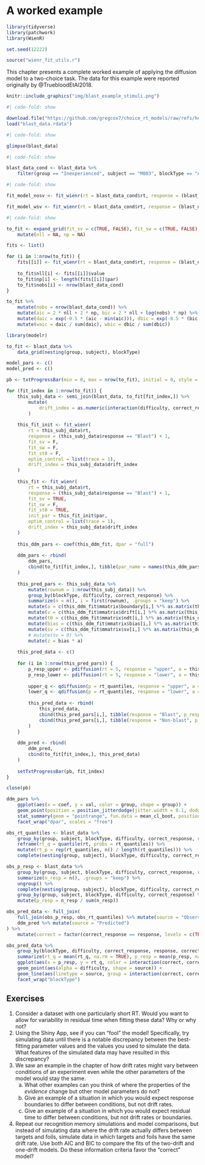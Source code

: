 # A worked example

```r
library(tidyverse)
library(patchwork)
library(WienR)

set.seed(12222)

source("wienr_fit_utils.r")
```

This chapter presents a complete worked example of applying the diffusion model to a two-choice task.  The data for this example were reported originally by @TruebloodEtAl2018.  

```r
knitr::include_graphics("img/blast_example_stimuli.png")
```

```r
#| code-fold: show

download.file("https://github.com/gregcox7/choice_rt_models/raw/refs/heads/main/data/blast_data.rdata", "blast_data.rdata")
load("blast_data.rdata")
```

```r
#| code-fold: show

glimpse(blast_data)
```

```r
#| code-fold: show

blast_data_cond <- blast_data %>%
    filter(group == "Inexperienced", subject == "M003", blockType == "Accuracy")
```

```r
#| code-fold: show

fit_model_nosv <- fit_wienr(rt = blast_data_cond$rt, response = (blast_data_cond$response == "Blast") + 1, fit_sv = F, fit_sw = F, fit_st0 = F, optim_control = list(trace = 1))

fit_model_wsv <- fit_wienr(rt = blast_data_cond$rt, response = (blast_data_cond$response == "Blast") + 1, fit_sv = T, fit_sw = F, fit_st0 = F, optim_control = list(trace = 1))
```

```r
#| code-fold: show

to_fit <- expand_grid(fit_sv = c(TRUE, FALSE), fit_sw = c(TRUE, FALSE), fit_st0 = c(TRUE, FALSE)) %>%
    mutate(nll = NA, np = NA)

fits <- list()

for (i in 1:nrow(to_fit)) {
    fits[[i]] <- fit_wienr(rt = blast_data_cond$rt, response = (blast_data_cond$response == "Blast") + 1, fit_sv = to_fit$fit_sv[i], fit_sw = to_fit$fit_sw[i], fit_st0 = to_fit$fit_st0[i], optim_control = list(trace = 1))
    
    to_fit$nll[i] <- fits[[i]]$value
    to_fit$np[i] <- length(fits[[i]]$par)
    to_fit$nobs[i] <- nrow(blast_data_cond)
}

to_fit %>%
    mutate(nobs = nrow(blast_data_cond)) %>%
    mutate(aic = 2 * nll + 2 * np, bic = 2 * nll + log(nobs) * np) %>%
    mutate(daic = exp(-0.5 * (aic - min(aic))), dbic = exp(-0.5 * (bic - min(bic)))) %>%
    mutate(waic = daic / sum(daic), wbic = dbic / sum(dbic))
```

```r
library(modelr)

to_fit <- blast_data %>%
    data_grid(nesting(group, subject), blockType)

model_pars <- c()
model_pred <- c()

pb <- txtProgressBar(min = 0, max = nrow(to_fit), initial = 0, style = 3)

for (fit_index in 1:nrow(to_fit)) {
    this_subj_data <- semi_join(blast_data, to_fit[fit_index,]) %>%
        mutate(
            drift_index = as.numeric(interaction(difficulty, correct_response))
        )
    
    this_fit_init <- fit_wienr(
        rt = this_subj_data$rt,
        response = (this_subj_data$response == "Blast") + 1,
        fit_sv = F,
        fit_sw = F,
        fit_st0 = F,
        optim_control = list(trace = 1),
        drift_index = this_subj_data$drift_index
    )
    
    this_fit <- fit_wienr(
        rt = this_subj_data$rt,
        response = (this_subj_data$response == "Blast") + 1,
        fit_sv = TRUE,
        fit_sw = F,
        fit_st0 = TRUE,
        init_par = this_fit_init$par,
        optim_control = list(trace = 1),
        drift_index = this_subj_data$drift_index
    )
    
    this_ddm_pars <- coef(this_ddm_fit, dpar = "full")
    
    ddm_pars <- rbind(
        ddm_pars,
        cbind(to_fit[fit_index,], tibble(par_name = names(this_ddm_pars), val = this_ddm_pars) %>% extract(par_name, into = c("coef", "dpar"), regex = "(.+) \\((.+)\\)"))
    )
    
    this_pred_pars <- this_subj_data %>%
        mutate(rownum = 1:nrow(this_subj_data)) %>%
        group_by(blockType, difficulty, correct_response) %>%
        summarize(n = n(), i = first(rownum), .groups = "keep") %>%
        mutate(a = c(this_ddm_fit$mmatrix$boundary[i,] %*% as.matrix(this_ddm_fit$coefficients$boundary))) %>%
        mutate(v = c(this_ddm_fit$mmatrix$drift[i,] %*% as.matrix(this_ddm_fit$coefficients$drift))) %>%
        mutate(t0 = c(this_ddm_fit$mmatrix$ndt[i,] %*% as.matrix(this_ddm_fit$coefficients$ndt))) %>%
        mutate(bias = c(this_ddm_fit$mmatrix$bias[i,] %*% as.matrix(this_ddm_fit$coefficients$bias))) %>%
        mutate(sv = c(this_ddm_fit$mmatrix$sv[i,] %*% as.matrix(this_ddm_fit$coefficients$sv))) %>%
        # mutate(sv = 0) %>%
        mutate(z = bias * a)
    
    this_pred_data <- c()
    
    for (i in 1:nrow(this_pred_pars)) {
        p_resp_upper <- pdiffusion(rt = 5, response = "upper", a = this_pred_pars$a[i], v = this_pred_pars$v[i], t0 = this_pred_pars$t0[i], z = this_pred_pars$z[i], sv = this_pred_pars$sv[i], maxt = 5)
        p_resp_lower <- pdiffusion(rt = 5, response = "lower", a = this_pred_pars$a[i], v = this_pred_pars$v[i], t0 = this_pred_pars$t0[i], z = this_pred_pars$z[i], sv = this_pred_pars$sv[i], maxt = 5)
        
        upper_q <- qdiffusion(p = rt_quantiles, response = "upper", a = this_pred_pars$a[i], v = this_pred_pars$v[i], t0 = this_pred_pars$t0[i], z = this_pred_pars$z[i], sv = this_pred_pars$sv[i], scale_p = TRUE, maxt = 5, interval = c(0, 5))
        lower_q <- qdiffusion(p = rt_quantiles, response = "lower", a = this_pred_pars$a[i], v = this_pred_pars$v[i], t0 = this_pred_pars$t0[i], z = this_pred_pars$z[i], sv = this_pred_pars$sv[i], scale_p = TRUE, maxt = 5, interval = c(0, 5))
        
        this_pred_data <- rbind(
            this_pred_data,
            cbind(this_pred_pars[i,], tibble(response = "Blast", p_resp = p_resp_upper / (p_resp_upper + p_resp_lower), rt_p = rt_quantiles, rt_q = upper_q)),
            cbind(this_pred_pars[i,], tibble(response = "Non-blast", p_resp = p_resp_lower / (p_resp_upper + p_resp_lower), rt_p = rt_quantiles, rt_q = lower_q))
        )
    }
    
    ddm_pred <- rbind(
        ddm_pred,
        cbind(to_fit[fit_index,], this_pred_data)
    )
    
    setTxtProgressBar(pb, fit_index)
}

close(pb)

ddm_pars %>%
    ggplot(aes(x = coef, y = val, color = group, shape = group)) +
    geom_point(position = position_jitterdodge(jitter.width = 0.1, dodge.width = 0.4), alpha = 0.5, size = 0.5) +
    stat_summary(geom = "pointrange", fun.data = mean_cl_boot, position = position_dodge(width = 0.4)) +
    facet_wrap("dpar", scales = "free")

obs_rt_quantiles <- blast_data %>%
    group_by(group, subject, blockType, difficulty, correct_response, response) %>%
    reframe(rt_q = quantile(rt, probs = rt_quantiles)) %>%
    mutate(rt_p = rep(rt_quantiles, n() / length(rt_quantiles))) %>%
    complete(nesting(group, subject), blockType, difficulty, correct_response, response, rt_p, fill = list(rt_q = NA))

obs_p_resp <- blast_data %>%
    group_by(group, subject, blockType, difficulty, correct_response, response) %>%
    summarize(n_resp = n(), .groups = "keep") %>%
    ungroup() %>%
    complete(nesting(group, subject), blockType, difficulty, correct_response, response, fill = list(n_resp = 0)) %>%
    group_by(group, subject, blockType, difficulty, correct_response) %>%
    mutate(p_resp = n_resp / sum(n_resp))

obs_pred_data <- full_join(
    full_join(obs_p_resp, obs_rt_quantiles) %>% mutate(source = "Observed"),
    ddm_pred %>% mutate(source = "Predicted")
) %>%
    mutate(correct = factor(correct_response == response, levels = c(TRUE, FALSE), labels = c("Correct", "Incorrect")))

obs_pred_data %>%
    group_by(blockType, difficulty, correct_response, response, correct, source, rt_p) %>%
    summarize(rt_q = mean(rt_q, na.rm = TRUE), p_resp = mean(p_resp, na.rm = TRUE)) %>%
    ggplot(aes(x = p_resp, y = rt_q, color = interaction(correct, correct_response))) +
    geom_point(aes(alpha = difficulty, shape = source)) +
    geom_line(aes(linetype = source, group = interaction(correct, correct_response, rt_p, source))) +
    facet_wrap("blockType")
```

## Exercises

1. Consider a dataset with one particularly short RT.  Would you want to allow for variability in residual time when fitting these data?  Why or why not?
2. Using the Shiny App, see if you can "fool" the model!  Specifically, try simulating data until there is a notable discrepancy between the best-fitting parameter values and the values you used to simulate the data.  What features of the simulated data may have resulted in this discrepancy?
3. We saw an example in the chapter of how drift rates might vary between conditions of an experiment even while the other parameters of the model would stay the same.
    a. What other examples can you think of where the properties of the *evidence* change but other model parameters do not?
    b. Give an example of a situation in which you would expect response boundaries to differ between conditions, but not drift rates.
    c. Give an example of a situation in which you would expect residual time to differ between conditions, but not drift rates or boundaries.
4. Repeat our recognition memory simulations and model comparisons, but instead of simulating data where the drift rate actually differs between targets and foils, simulate data in which targets and foils have the same drift rate.  Use both AIC and BIC to compare the fits of the two-drift and one-drift models.  Do these information criteria favor the "correct" model?